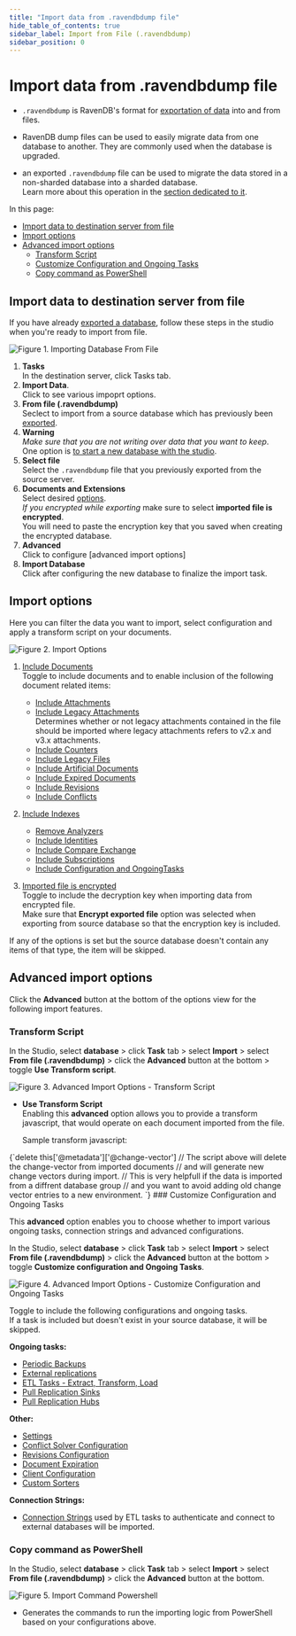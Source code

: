 ```yaml
---
title: "Import data from .ravendbdump file"
hide_table_of_contents: true
sidebar_label: Import from File (.ravendbdump)
sidebar_position: 0
---
```



# Import data from .ravendbdump file
<Admonition type="note" title="">

* `.ravendbdump` is RavenDB's format for [exportation of data](../export-database.mdx) 
  into and from files.  

* RavenDB dump files can be used to easily migrate data from one database 
  to another.  They are commonly used when the database is upgraded.  

* an exported `.ravendbdump` file can be used to migrate the data stored 
  in a non-sharded database into a sharded database.  
  Learn more about this operation in the [section dedicated to it](../../../../sharding/import-and-export.mdx#import).  

In this page:

* [Import data to destination server from file](../../../../studio/database/tasks/import-data/import-data-file.mdx#import-data-to-destination-server-from-file)  
* [Import options](../../../../studio/database/tasks/import-data/import-data-file.mdx#import-options)  
* [Advanced import options](../../../../studio/database/tasks/import-data/import-data-file.mdx#advanced-import-options)  
    * [Transform Script](../../../../studio/database/tasks/import-data/import-data-file.mdx#transform-script)  
    * [Customize Configuration and Ongoing Tasks](../../../../studio/database/tasks/import-data/import-data-file.mdx#customize-configuration-and-ongoing-tasks)  
    * [Copy command as PowerShell](../../../../studio/database/tasks/import-data/import-data-file.mdx#copy-command-as-powershell)  

</Admonition>


## Import data to destination server from file
  
If you have already [exported a database](../export-database.mdx), follow these steps in the studio when you're ready to import from file.  

![Figure 1. Importing Database From File ](./assets/studio-view-import-fromfile-steps.png)

1. **Tasks**  
   In the destination server, click Tasks tab.  
2. **Import Data**.  
   Click to see various impoprt options.  
3. **From file (.ravendbdump)**  
   Seclect to import from a source database which has previously been [exported](../export-database.mdx).  
4. **Warning**  
   *Make sure that you are not writing over data that you want to keep*.  
   One option is [to start a new database with the studio](https://ravendb.net/docs/article-page/5.2/csharp/studio/database/create-new-database/general-flow).  
5. **Select file**  
   Select the `.ravendbdump` file that you previously exported from the source server.  
6. **Documents and Extensions**  
  Select desired [options](../../tasks/import-data/import-data-file.mdx#import-options).  
  *If you encrypted while exporting* make sure to select **imported file is encrypted**.  
  You will need to paste the encryption key that you saved when creating the encrypted database.  
7. **Advanced**  
   Click to configure [advanced import options]  
8. **Import Database**  
   Click after configuring the new database to finalize the import task.  





## Import options 

Here you can filter the data you want to import, select configuration and apply a transform script on your documents.

![Figure 2. Import Options](./assets/import-from-file-options.png)


1. [Include Documents](../../../../studio/database/documents/document-view.mdx)  
   Toggle to include documents and to enable inclusion of the following document related items:  
    - [Include Attachments](../../../../document-extensions/attachments/what-are-attachments.mdx)  
    - [Include Legacy Attachments](../../../../studio/database/create-new-database/from-legacy-files.mdx)  
     Determines whether or not legacy attachments contained in the file should be imported where legacy attachments refers to v2.x and v3.x attachments.  
    - [Include Counters](../../../../document-extensions/counters/overview.mdx)  
    - [Include Legacy Files](../../../../studio/database/create-new-database/from-legacy-files.mdx)  
    - [Include Artificial Documents](../../../../studio/database/indexes/create-map-reduce-index.mdx#artificial-documents--vs--regular-documents)  
    - [Include Expired Documents](../../../../server/extensions/expiration.mdx)  
    - [Include Revisions](../../../../document-extensions/revisions/overview.mdx)  
    - [Include Conflicts](../../../../client-api/cluster/document-conflicts-in-client-side.mdx)  
       
2. [Include Indexes](../../../../indexes/what-are-indexes.mdx)  
    - [Remove Analyzers](../../../../indexes/using-analyzers.mdx)  
    - [Include Identities](../../../../client-api/document-identifiers/working-with-document-identifiers.mdx)  
    - [Include Compare Exchange](../../../../client-api/operations/compare-exchange/overview.mdx)  
    - [Include Subscriptions](../../../../client-api/data-subscriptions/what-are-data-subscriptions.mdx)  
    - [Include Configuration and OngoingTasks](../../../../studio/database/tasks/import-data/import-from-ravendb.mdx#customize-configuration-and-ongoing-tasks) 
  
  
3. [Imported file is encrypted](../../../../server/security/overview.mdx#encryption)  
 Toggle to include the decryption key when importing data from encrypted file.  
 Make sure that **Encrypt exported file** option was selected when exporting from source database so that the encryption key is included.

 <Admonition type="note" title="Import settings for items that don't exist in source database" id="import-settings-for-items-that-don-t-exist-in-source-database" href="#import-settings-for-items-that-don-t-exist-in-source-database">
If any of the options is set but the source database doesn't contain any items of that type, the item will be skipped.
</Admonition>





## Advanced import options

Click the **Advanced** button at the bottom of the options view for the following import features.

### Transform Script

In the Studio, select **database** &gt; click **Task** tab &gt; select **Import** &gt; select **From file (.ravendbdump)** &gt; click the **Advanced** button at the bottom &gt; toggle **Use Transform script**.  

![Figure 3. Advanced Import Options - Transform Script](./assets/import-from-file-advanced-transform-script.png)

- **Use Transform Script**  
  Enabling this **advanced** option allows you to provide a transform javascript, that would operate on each document imported from the file.  

  Sample transform javascript:  

<TabItem value="javascript" label="javascript">
<CodeBlock language="javascript">
{`delete this['@metadata']['@change-vector']
// The script above will delete the change-vector from imported documents
// and will generate new change vectors during import. 
// This is very helpfull if the data is imported from a diffrent database group
// and you want to avoid adding old change vector entries to a new environment. 
`}
</CodeBlock>
</TabItem>
### Customize Configuration and Ongoing Tasks

This **advanced** option enables you to choose whether to import various ongoing tasks, connection strings and advanced configurations.

In the Studio, select **database** &gt; click **Task** tab &gt; select **Import** &gt; select **From file (.ravendbdump)** &gt; click the **Advanced** button at the bottom &gt; toggle **Customize configuration and Ongoing Tasks**.  

![Figure 4. Advanced Import Options - Customize Configuration and Ongoing Tasks](./assets/import-from-file-advanced-configuration-ongoing-tasks.png)

Toggle to include the following configurations and ongoing tasks.  
If a task is included but doesn't exist in your source database, it will be skipped.  

**Ongoing tasks:**

- [Periodic Backups](../../../../studio/database/tasks/backup-task.mdx)  
- [External replications](../../../../studio/database/tasks/ongoing-tasks/external-replication-task.mdx)  
- [ETL Tasks - Extract, Transform, Load](../../../../server/ongoing-tasks/etl/basics.mdx)  
- [Pull Replication Sinks](../../../../studio/database/tasks/ongoing-tasks/hub-sink-replication/overview.mdx)  
- [Pull Replication Hubs](../../../../studio/database/tasks/ongoing-tasks/hub-sink-replication/overview.mdx)  

**Other:**

- [Settings](../../../../studio/database/settings/database-settings.mdx)  
- [Conflict Solver Configuration](../../../../client-api/operations/server-wide/modify-conflict-solver.mdx)  
- [Revisions Configuration](../../../../document-extensions/revisions/client-api/operations/configure-revisions.mdx)  
- [Document Expiration](../../../../server/extensions/expiration.mdx)  
- [Client Configuration](../../../../studio/server/client-configuration.mdx)  
- [Custom Sorters](../../../../indexes/querying/sorting.mdx#creating-a-custom-sorter)  

**Connection Strings:**

- [Connection Strings](../../../../client-api/operations/maintenance/connection-strings/add-connection-string.mdx) used by ETL tasks to authenticate and connect to external databases will be imported.
### Copy command as PowerShell

In the Studio, select **database** &gt; click **Task** tab &gt; select **Import** &gt; select **From file (.ravendbdump)** &gt; click the **Advanced** button at the bottom.  

![Figure 5. Import Command Powershell](./assets/import-command-powershell.png)

- Generates the commands to run the importing logic from PowerShell based on your configurations above.  



